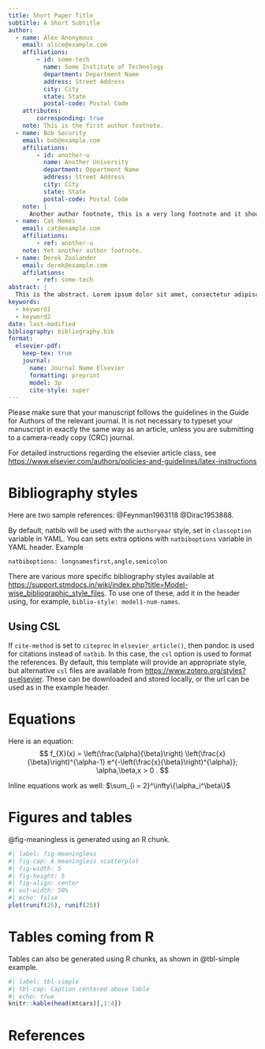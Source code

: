 ```yaml
---
title: Short Paper Title
subtitle: A Short Subtitle
author:
  - name: Alex Anonymous
    email: alice@example.com
    affiliations: 
        - id: some-tech
          name: Some Institute of Technology
          department: Department Name
          address: Street Address
          city: City
          state: State
          postal-code: Postal Code
    attributes:
        corresponding: true
    note: This is the first author footnote.
  - name: Bob Security
    email: bob@example.com
    affiliations:
        - id: another-u
          name: Another University
          department: Department Name
          address: Street Address
          city: City
          state: State
          postal-code: Postal Code
    note: |
      Another author footnote, this is a very long footnote and it should be a really long footnote. But this footnote is not yet sufficiently long enough to make two lines of footnote text.
  - name: Cat Memes
    email: cat@example.com
    affiliations:
        - ref: another-u
    note: Yet another author footnote.
  - name: Derek Zoolander
    email: derek@example.com
    affilations:
        - ref: some-tech
abstract: |
  This is the abstract. Lorem ipsum dolor sit amet, consectetur adipiscing elit. Vestibulum augue turpis, dictum non malesuada a, volutpat eget velit. Nam placerat turpis purus, eu tristique ex tincidunt et. Mauris sed augue eget turpis ultrices tincidunt. Sed et mi in leo porta egestas. Aliquam non laoreet velit. Nunc quis ex vitae eros aliquet auctor nec ac libero. Duis laoreet sapien eu mi luctus, in bibendum leo molestie. Sed hendrerit diam diam, ac dapibus nisl volutpat vitae. Aliquam bibendum varius libero, eu efficitur justo rutrum at. Sed at tempus elit.
keywords: 
  - keyword1
  - keyword2
date: last-modified
bibliography: bibliography.bib
format:
  elsevier-pdf:
    keep-tex: true
    journal:
      name: Journal Name Elsevier
      formatting: preprint
      model: 3p
      cite-style: super
---
```


Please make sure that your manuscript follows the guidelines in the Guide for Authors of the relevant journal. It is not necessary to typeset your manuscript in exactly the same way as an article, unless you are submitting to a camera-ready copy (CRC) journal.

For detailed instructions regarding the elsevier article class, see <https://www.elsevier.com/authors/policies-and-guidelines/latex-instructions>

# Bibliography styles

Here are two sample references: @Feynman1963118 @Dirac1953888.

By default, natbib will be used with the `authoryear` style, set in `classoption` variable in YAML. You can sets extra options with `natbiboptions` variable in YAML header. Example

```         
natbiboptions: longnamesfirst,angle,semicolon
```

There are various more specific bibliography styles available at <https://support.stmdocs.in/wiki/index.php?title=Model-wise_bibliographic_style_files>. To use one of these, add it in the header using, for example, `biblio-style: model1-num-names`.

## Using CSL

If `cite-method` is set to `citeproc` in `elsevier_article()`, then pandoc is used for citations instead of `natbib`. In this case, the `csl` option is used to format the references. By default, this template will provide an appropriate style, but alternative `csl` files are available from <https://www.zotero.org/styles?q=elsevier>. These can be downloaded and stored locally, or the url can be used as in the example header.

# Equations

Here is an equation: $$ 
  f_{X}(x) = \left(\frac{\alpha}{\beta}\right)
  \left(\frac{x}{\beta}\right)^{\alpha-1}
  e^{-\left(\frac{x}{\beta}\right)^{\alpha}}; 
  \alpha,\beta,x > 0 .
$$

Inline equations work as well: $\sum_{i = 2}^\infty\{\alpha_i^\beta\}$

# Figures and tables

@fig-meaningless is generated using an R chunk.

```r
#| label: fig-meaningless
#| fig-cap: A meaningless scatterplot
#| fig-width: 5
#| fig-height: 5
#| fig-align: center
#| out-width: 50%
#| echo: false
plot(runif(25), runif(25))
```

# Tables coming from R

Tables can also be generated using R chunks, as shown in @tbl-simple example.

```r
#| label: tbl-simple
#| tbl-cap: Caption centered above table
#| echo: true
knitr::kable(head(mtcars)[,1:4])
```

# References {.unnumbered}
